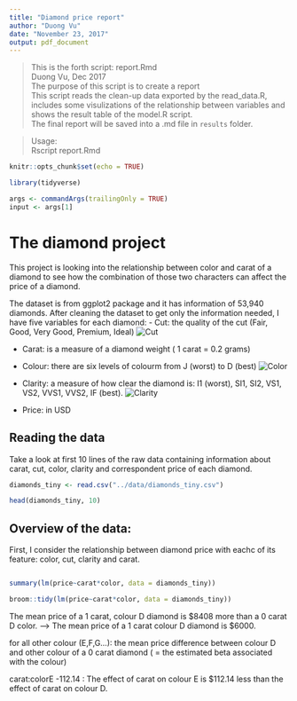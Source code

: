 ```yaml
---
title: "Diamond price report"
author: "Duong Vu"
date: "November 23, 2017"
output: pdf_document
---
```


> This is the forth script: report.Rmd        
Duong Vu, Dec 2017        
The purpose of this script is to create a report    
This script reads the clean-up data exported by the read_data.R, includes some visulizations of the relationship between variables and shows the result table of the model.R script.          
The final report will be saved into a .md file in `results` folder. 

> Usage:             
 Rscript report.Rmd 

```r
knitr::opts_chunk$set(echo = TRUE)
```

```r
library(tidyverse)
```

```r
args <- commandArgs(trailingOnly = TRUE)
input <- args[1]
```

# The diamond project

This project is looking into the relationship between color and carat of a diamond to see how the combination of those two characters can affect the price of a diamond.

The dataset is from ggplot2 package and it has information of 53,940 diamonds. After cleaning the dataset to get only the information needed, I have five variables for each diamond:
- Cut: the quality of the cut (Fair, Good, Very Good, Premium, Ideal)
![Cut](../doc/img/Cut.jpg)

- Carat: is a measure of a diamond weight ( 1 carat = 0.2 grams)

- Colour: there are six levels of colourm from J (worst) to D (best)
![Color](../doc/img/color-chart.jpg)

- Clarity: a measure of how clear the diamond is: I1 (worst), SI1, SI2, VS1, VS2, VVS1, VVS2, IF (best).
![Clarity](../doc/img/Clarity.jpg)

- Price: in USD


## Reading the data

Take a look at first 10 lines of the raw data containing information about carat, cut, color, clarity and correspondent price of each diamond.

```r
diamonds_tiny <- read.csv("../data/diamonds_tiny.csv")

head(diamonds_tiny, 10)
```

## Overview of the data:

First, I consider the relationship between diamond price with eachc of its feature: color, cut, clarity and carat.

![]()

```r
summary(lm(price~carat*color, data = diamonds_tiny))

broom::tidy(lm(price~carat*color, data = diamonds_tiny))
```

The mean price of a 1 carat, colour D diamond is \$8408 more than a 0 carat D color. --> The mean price of a 1 carat colour D diamond is \$6000.

for all other colour (E,F,G...): the mean price difference between colour D and other colour of a 0 carat diamond ( = the estimated beta associated with the colour)

carat:colorE  -112.14 : The effect of carat on colour E is \$112.14 less than the effect of carat on colour D.